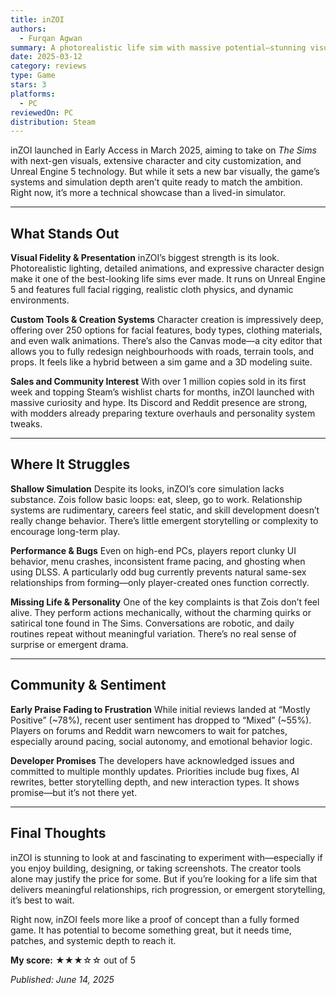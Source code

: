 ```yaml
---
title: inZOI
authors:
  - Furqan Agwan
summary: A photorealistic life sim with massive potential—stunning visuals and customization, but shallow gameplay, glitches, and pacing issues mean you might want to wait.
date: 2025-03-12
category: reviews
type: Game
stars: 3
platforms:
  - PC
reviewedOn: PC
distribution: Steam
---
```


inZOI launched in Early Access in March 2025, aiming to take on *The Sims* with next-gen visuals, extensive character and city customization, and Unreal Engine 5 technology. But while it sets a new bar visually, the game’s systems and simulation depth aren’t quite ready to match the ambition. Right now, it’s more a technical showcase than a lived-in simulator.

---

## What Stands Out

**Visual Fidelity & Presentation**
inZOI’s biggest strength is its look. Photorealistic lighting, detailed animations, and expressive character design make it one of the best-looking life sims ever made. It runs on Unreal Engine 5 and features full facial rigging, realistic cloth physics, and dynamic environments.

**Custom Tools & Creation Systems**
Character creation is impressively deep, offering over 250 options for facial features, body types, clothing materials, and even walk animations. There’s also the Canvas mode—a city editor that allows you to fully redesign neighbourhoods with roads, terrain tools, and props. It feels like a hybrid between a sim game and a 3D modeling suite.

**Sales and Community Interest**
With over 1 million copies sold in its first week and topping Steam’s wishlist charts for months, inZOI launched with massive curiosity and hype. Its Discord and Reddit presence are strong, with modders already preparing texture overhauls and personality system tweaks.

---

## Where It Struggles

**Shallow Simulation**
Despite its looks, inZOI’s core simulation lacks substance. Zois follow basic loops: eat, sleep, go to work. Relationship systems are rudimentary, careers feel static, and skill development doesn’t really change behavior. There’s little emergent storytelling or complexity to encourage long-term play.

**Performance & Bugs**
Even on high-end PCs, players report clunky UI behavior, menu crashes, inconsistent frame pacing, and ghosting when using DLSS. A particularly odd bug currently prevents natural same-sex relationships from forming—only player-created ones function correctly.

**Missing Life & Personality**
One of the key complaints is that Zois don’t feel alive. They perform actions mechanically, without the charming quirks or satirical tone found in The Sims. Conversations are robotic, and daily routines repeat without meaningful variation. There’s no real sense of surprise or emergent drama.

---

## Community & Sentiment

**Early Praise Fading to Frustration**
While initial reviews landed at “Mostly Positive” (~78%), recent user sentiment has dropped to “Mixed” (~55%). Players on forums and Reddit warn newcomers to wait for patches, especially around pacing, social autonomy, and emotional behavior logic.

**Developer Promises**
The developers have acknowledged issues and committed to multiple monthly updates. Priorities include bug fixes, AI rewrites, better storytelling depth, and new interaction types. It shows promise—but it’s not there yet.

---

## Final Thoughts

inZOI is stunning to look at and fascinating to experiment with—especially if you enjoy building, designing, or taking screenshots. The creator tools alone may justify the price for some. But if you’re looking for a life sim that delivers meaningful relationships, rich progression, or emergent storytelling, it’s best to wait.

Right now, inZOI feels more like a proof of concept than a fully formed game. It has potential to become something great, but it needs time, patches, and systemic depth to reach it.

**My score:** ★★★☆☆ out of 5

_Published: June 14, 2025_
